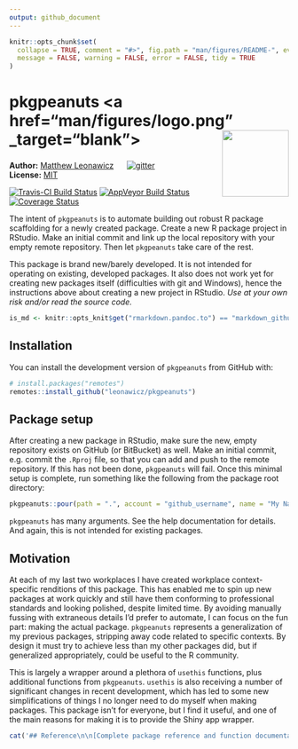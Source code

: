 ```yaml
---
output: github_document
---
```


<!-- README.md is generated from README.Rmd. Please edit that file -->

```r
knitr::opts_chunk$set(
  collapse = TRUE, comment = "#>", fig.path = "man/figures/README-", eval = TRUE,
  message = FALSE, warning = FALSE, error = FALSE, tidy = TRUE
)
```

# pkgpeanuts <a href="man/figures/logo.png" _target="blank"><img src="man/figures/logo.png" style="margin-left:10px;margin-bottom:5px;" width="120" align="right"></a>
**Author:** [Matthew Leonawicz](https://leonawicz.github.io/blog/) <a href="https://orcid.org/0000-0001-9452-2771" target="orcid.widget">
<image class="orcid" src="https://members.orcid.org/sites/default/files/vector_iD_icon.svg" height="16"></a>
[![gitter](https://img.shields.io/badge/GITTER-join%20chat-green.svg)](https://gitter.im/leonawicz/pkgpeanuts)
<br/>
**License:** [MIT](https://opensource.org/licenses/MIT)<br/>

[![Travis-CI Build Status](https://travis-ci.org/leonawicz/pkgpeanuts.svg?branch=master)](https://travis-ci.org/leonawicz/pkgpeanuts)
[![AppVeyor Build Status](https://ci.appveyor.com/api/projects/status/github/leonawicz/pkgpeanuts?branch=master&svg=true)](https://ci.appveyor.com/project/leonawicz/pkgpeanuts)
[![Coverage Status](https://img.shields.io/codecov/c/github/leonawicz/pkgpeanuts/master.svg)](https://codecov.io/github/leonawicz/pkgpeanuts?branch=master)

The intent of `pkgpeanuts` is to automate building out robust R package scaffolding for a newly created package. Create a new R package project in RStudio. Make an initial commit and link up the local repository with your empty remote repository. Then let `pkgpeanuts` take care of the rest.

This package is brand new/barely developed. It is not intended for operating on existing, developed packages. It also does not work yet for creating new packages itself (difficulties with git and Windows), hence the instructions above about creating a new project in RStudio. *Use at your own risk and/or read the source code.*

```r
is_md <- knitr::opts_knit$get("rmarkdown.pandoc.to") == "markdown_github-ascii_identifiers"
```

## Installation

You can install the development version of `pkgpeanuts` from GitHub with:

``` r
# install.packages("remotes")
remotes::install_github("leonawicz/pkgpeanuts")
```

## Package setup

After creating a new package in RStudio, make sure the new, empty repository exists on GitHub (or BitBucket) as well. Make an initial commit, e.g. commit the `.Rproj` file, so that you can add and push to the remote repository. If this has not been done, `pkgpeanuts` will fail. Once this minimal setup is complete, run something like the following from the package root directory:

```r
pkgpeanuts::pour(path = ".", account = "github_username", name = "My Name")
```

`pkgpeanuts` has many arguments. See the help documentation for details. And again, this is not intended for existing packages.

## Motivation

At each of my last two workplaces I have created workplace context-specific renditions of this package. This has enabled me to spin up new packages at work quickly and still have them conforming to professional standards and looking polished, despite limited time. By avoiding manually fussing with extraneous details I'd prefer to automate, I can focus on the fun part: making the actual package. `pkgpeanuts` represents a generalization of my previous packages, stripping away code related to specific contexts. By design it must try to achieve less than my other packages did, but if generalized appropriately, could be useful to the R community.

This is largely a wrapper around a plethora of `usethis` functions, plus additional functions from `pkgpeanuts`. `usethis` is also receiving a number of significant changes in recent development, which has led to some new simplifications of things I no longer need to do myself when making packages. This package isn't for everyone, but I find it useful, and one of the main reasons for making it is to provide the Shiny app wrapper.

```r
cat('## Reference\n\n[Complete package reference and function documentation](https://leonawicz.github.io/pkgpeanuts/)')
```
